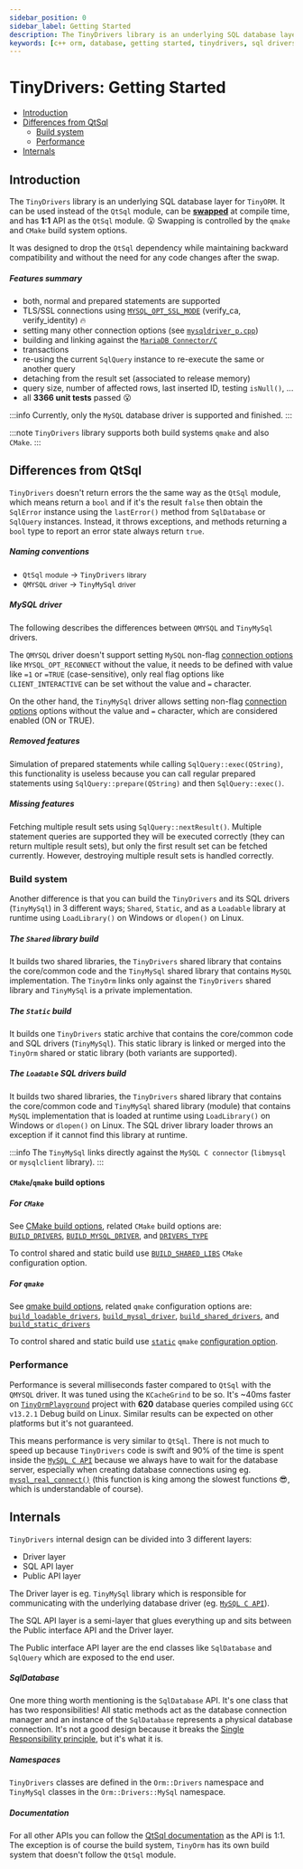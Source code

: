 ```yaml
---
sidebar_position: 0
sidebar_label: Getting Started
description: The TinyDrivers library is an underlying SQL database layer for TinyORM. It can be used instead of the QtSql module, can be swapped at compile time, and has 1:1 API as the QtSql module. Swapping is controlled by the qmake and CMake build system options. It was designed to drop the QtSql dependency while maintaining backward compatibility and without the need for any code changes after the swap.
keywords: [c++ orm, database, getting started, tinydrivers, sql drivers]
---
```


# TinyDrivers: Getting Started

- [Introduction](#introduction)
- [Differences from QtSql](#differences-from-qtsql)
  - [Build system](#build-system)
  - [Performance](#performance)
- [Internals](#internals)

## Introduction

The `TinyDrivers` library is an underlying SQL database layer for `TinyORM`. It can be used instead of the `QtSql` module, can be <u>__swapped__</u> at compile time, and has __1:1__ API as the `QtSql` module. 😮 Swapping is controlled by the `qmake` and `CMake` build system options.

It was designed to drop the `QtSql` dependency while maintaining backward compatibility and without the need for any code changes after the swap.

##### Features summary

 - both, normal and prepared statements are supported
 - TLS/SSL connections using [`MYSQL_OPT_SSL_MODE`](https://dev.mysql.com/doc/c-api/9.0/en/mysql-options.html) (verify_ca, verify_identity) 🔥
 - setting many other connection options (see [`mysqldriver_p.cpp`](https://github.com/silverqx/TinyORM/blob/main/drivers/mysql/src/orm/drivers/mysql/mysqldriver_p.cpp))
 - building and linking against the [`MariaDB Connector/C`](https://mariadb.com/kb/en/mariadb-connector-c/)
 - transactions
 - re-using the current `SqlQuery` instance to re-execute the same or another query
 - detaching from the result set (associated to release memory)
 - query size, number of affected rows, last inserted ID, testing `isNull()`, ...
 - all __3366 unit tests__ passed 😮

:::info
Currently, only the `MySQL` database driver is supported and finished.
:::

:::note
`TinyDrivers` library supports both build systems `qmake` and also `CMake`.
:::

## Differences from QtSql

`TinyDrivers` doesn't return errors the the same way as the `QtSql` module, which means return a `bool` and if it's the result `false` then obtain the `SqlError` instance using the `lastError()` method from `SqlDatabase` or `SqlQuery` instances. Instead, it throws exceptions, and methods returning a `bool` type to report an error state always return `true`.

##### Naming conventions

 - `QtSql` <small>module</small> -> `TinyDrivers` <small>library</small>
 - `QMYSQL` <small>driver</small> -> `TinyMySql` <small>driver</small>

##### MySQL driver

The following describes the differences between `QMYSQL` and `TinyMySql` drivers.

The `QMYSQL` driver doesn't support setting `MySQL` non-flag [connection options](https://dev.mysql.com/doc/c-api/9.0/en/mysql-options.html) like `MYSQL_OPT_RECONNECT` without the value, it needs to be defined with value like `=1` or `=TRUE` (case-sensitive), only real flag options like `CLIENT_INTERACTIVE` can be set without the value and `=` character.

On the other hand, the `TinyMySql` driver allows setting non-flag [connection options](https://dev.mysql.com/doc/c-api/9.0/en/mysql-options.html) options without the value and `=` character, which are considered enabled (ON or TRUE).

##### Removed features

Simulation of prepared statements while calling `SqlQuery::exec(QString)`, this functionality is useless because you can call regular prepared statements using `SqlQuery::prepare(QString)` and then `SqlQuery::exec()`.

##### Missing features

Fetching multiple result sets using `SqlQuery::nextResult()`. Multiple statement queries are supported they will be executed correctly (they can return multiple result sets), but only the first result set can be fetched currently. However, destroying multiple result sets is handled correctly.

### Build system

Another difference is that you can build the `TinyDrivers` and its SQL drivers (`TinyMySql`) in 3 different ways; `Shared`, `Static`, and as a `Loadable` library at runtime using `LoadLibrary()` on Windows or `dlopen()` on Linux.

##### The `Shared` library build

It builds two shared libraries, the `TinyDrivers` shared library that contains the core/common code and the `TinyMySql` shared library that contains `MySQL` implementation. The `TinyOrm` links only against the `TinyDrivers` shared library and `TinyMySql` is a private implementation.

##### The `Static` build

It builds one `TinyDrivers` static archive that contains the core/common code and SQL drivers (`TinyMySql`). This static library is linked or merged into the `TinyOrm` shared or static library (both variants are supported).

##### The `Loadable` SQL drivers build

It builds two shared libraries, the `TinyDrivers` shared library that contains the core/common code and `TinyMySql` shared library (module) that contains `MySQL` implementation that is loaded at runtime using `LoadLibrary()` on Windows or `dlopen()` on Linux. The SQL driver library loader throws an exception if it cannot find this library at runtime.

:::info
The `TinyMySql` links directly against the `MySQL C connector` (`libmysql` or `mysqlclient` library).
:::

#### `CMake`/`qmake` build options

##### For `CMake`

See [CMake build options](building/tinyorm.mdx#cmake-build-options), related `CMake` build options are:<br/>[`BUILD_DRIVERS`](building/tinyorm.mdx#BUILD_DRIVERS), [`BUILD_MYSQL_DRIVER`](building/tinyorm.mdx#BUILD_MYSQL_DRIVER), and [`DRIVERS_TYPE`](building/tinyorm.mdx#DRIVERS_TYPE)

To control shared and static build use [`BUILD_SHARED_LIBS`](https://cmake.org/cmake/help/latest/variable/BUILD_SHARED_LIBS.html) `CMake` configuration option.

##### For `qmake`

See [qmake build options](building/tinyorm.mdx#qmake-build-options), related `qmake` configuration options are:<br/>[`build_loadable_drivers`](building/tinyorm.mdx#build_loadable_drivers), [`build_mysql_driver`](building/tinyorm.mdx#build_mysql_driver), [`build_shared_drivers`](building/tinyorm.mdx#build_shared_drivers), and [`build_static_drivers`](building/tinyorm.mdx#build_static_drivers)

To control shared and static build use [`static`](building/tinyorm.mdx#qmake-static) `qmake` [configuration option](https://doc.qt.io/qt/qmake-variable-reference.html#config).

### Performance

Performance is several milliseconds faster compared to `QtSql` with the `QMYSQL` driver. It was tuned using the `KCacheGrind` to be so. It's ~40ms faster on [`TinyOrmPlayground`](https://github.com/silverqx/TinyOrmPlayground) project with __620__ database queries compiled using `GCC v13.2.1` Debug build on Linux. Similar results can be expected on other platforms but it's not guaranteed.

This means performance is very similar to `QtSql`. There is not much to speed up because `TinyDrivers` code is swift and 90% of the time is spent inside the [`MySQL C API`](https://dev.mysql.com/doc/c-api/9.0/en/) because we always have to wait for the database server, especially when creating database connections using eg. [`mysql_real_connect()`](https://dev.mysql.com/doc/c-api/9.0/en/mysql-real-connect.html) (this function is king among the slowest functions 😎, which is understandable of course).

## Internals

`TinyDrivers` internal design can be divided into 3 different layers:

 - Driver layer
 - SQL API layer
 - Public API layer

The Driver layer is eg. `TinyMySql` library which is responsible for communicating with the underlying database driver (eg. [`MySQL C API`](https://dev.mysql.com/doc/c-api/9.0/en/)).

The SQL API layer is a semi-layer that glues everything up and sits between the Public interface API and the Driver layer.

The Public interface API layer are the end classes like `SqlDatabase` and `SqlQuery` which are exposed to the end user.

##### SqlDatabase

One more thing worth mentioning is the `SqlDatabase` API. It's one class that has two responsibilities! All static methods act as the database connection manager and an instance of the `SqlDatabase` represents a physical database connection. It's not a good design because it breaks the [Single Responsibility principle](https://en.wikipedia.org/wiki/Single_responsibility_principle), but it's what it is.

##### Namespaces

`TinyDrivers` classes are defined in the `Orm::Drivers` namespace and `TinyMySql` classes in the `Orm::Drivers::MySql` namespace.

##### Documentation

For all other APIs you can follow the [QtSql documentation](https://doc.qt.io/qt/qtsql-index.html) as the API is 1:1. The exception is of course the build system, `TinyOrm` has its own build system that doesn't follow the `QtSql` module.
